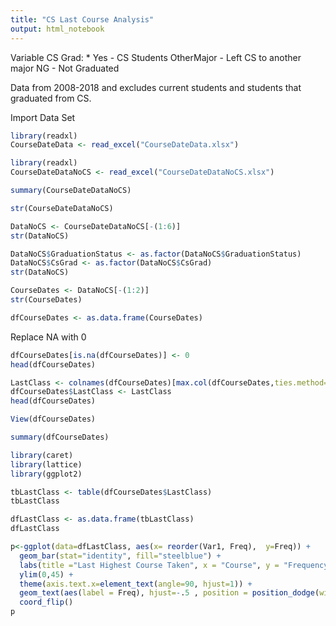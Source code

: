 ```yaml
---
title: "CS Last Course Analysis"
output: html_notebook
---
```


Variable CS Grad: 
* Yes - CS Students
OtherMajor - Left CS to another major
NG - Not Graduated

Data from 2008-2018 and excludes current students and students that graduated from CS.

Import Data Set
```r
library(readxl)
CourseDateData <- read_excel("CourseDateData.xlsx")

library(readxl)
CourseDateDataNoCS <- read_excel("CourseDateDataNoCS.xlsx")
```

```r
summary(CourseDateDataNoCS)
```

```r
str(CourseDateDataNoCS)
```

```r
DataNoCS <- CourseDateDataNoCS[-(1:6)]
str(DataNoCS)
```

```r
DataNoCS$GraduationStatus <- as.factor(DataNoCS$GraduationStatus)
DataNoCS$CsGrad <- as.factor(DataNoCS$CsGrad)
str(DataNoCS)
```
```r
CourseDates <- DataNoCS[-(1:2)]
str(CourseDates)
```

```r
dfCourseDates <- as.data.frame(CourseDates)
```
Replace NA with 0
```r
dfCourseDates[is.na(dfCourseDates)] <- 0
head(dfCourseDates)
```

```r
LastClass <- colnames(dfCourseDates)[max.col(dfCourseDates,ties.method="first")]
dfCourseDates$LastClass <- LastClass
head(dfCourseDates)
```
```r
View(dfCourseDates)
```
```r
summary(dfCourseDates)
```

```r
library(caret)
library(lattice)
library(ggplot2)
```


```r
tbLastClass <- table(dfCourseDates$LastClass)
tbLastClass
```

```r
dfLastClass <- as.data.frame(tbLastClass)
dfLastClass
```

```r
p<-ggplot(data=dfLastClass, aes(x= reorder(Var1, Freq),  y=Freq)) +
  geom_bar(stat="identity", fill="steelblue") +
  labs(title ="Last Highest Course Taken", x = "Course", y = "Frequency") +
  ylim(0,45) +
  theme(axis.text.x=element_text(angle=90, hjust=1)) +
  geom_text(aes(label = Freq), hjust=-.5 , position = position_dodge(width = 1),inherit.aes = TRUE) +
  coord_flip()
p
```



